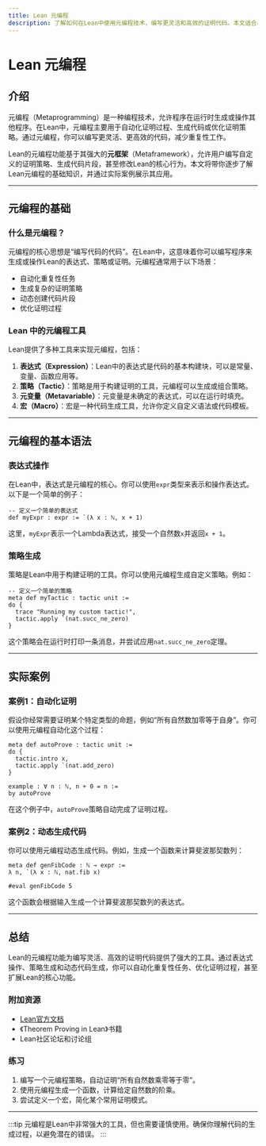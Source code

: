 ```yaml
---
title: Lean 元编程
description: 了解如何在Lean中使用元编程技术，编写更灵活和高效的证明代码。本文适合初学者，逐步讲解元编程的概念、语法和应用场景。
---
```


# Lean 元编程

## 介绍

元编程（Metaprogramming）是一种编程技术，允许程序在运行时生成或操作其他程序。在Lean中，元编程主要用于自动化证明过程、生成代码或优化证明策略。通过元编程，你可以编写更灵活、更高效的代码，减少重复性工作。

Lean的元编程功能基于其强大的**元框架**（Metaframework），允许用户编写自定义的证明策略、生成代码片段，甚至修改Lean的核心行为。本文将带你逐步了解Lean元编程的基础知识，并通过实际案例展示其应用。

---

## 元编程的基础

### 什么是元编程？

元编程的核心思想是“编写代码的代码”。在Lean中，这意味着你可以编写程序来生成或操作Lean的表达式、策略或证明。元编程通常用于以下场景：

- 自动化重复性任务
- 生成复杂的证明策略
- 动态创建代码片段
- 优化证明过程

### Lean 中的元编程工具

Lean提供了多种工具来实现元编程，包括：

1. **表达式（Expression）**：Lean中的表达式是代码的基本构建块，可以是常量、变量、函数应用等。
2. **策略（Tactic）**：策略是用于构建证明的工具，元编程可以生成或组合策略。
3. **元变量（Metavariable）**：元变量是未确定的表达式，可以在运行时填充。
4. **宏（Macro）**：宏是一种代码生成工具，允许你定义自定义语法或代码模板。

---

## 元编程的基本语法

### 表达式操作

在Lean中，表达式是元编程的核心。你可以使用`expr`类型来表示和操作表达式。以下是一个简单的例子：

```lean
-- 定义一个简单的表达式
def myExpr : expr := `(λ x : ℕ, x + 1)
```

这里，`myExpr`表示一个Lambda表达式，接受一个自然数`x`并返回`x + 1`。

### 策略生成

策略是Lean中用于构建证明的工具。你可以使用元编程生成自定义策略。例如：

```lean
-- 定义一个简单的策略
meta def myTactic : tactic unit :=
do {
  trace "Running my custom tactic!",
  tactic.apply `(nat.succ_ne_zero)
}
```

这个策略会在运行时打印一条消息，并尝试应用`nat.succ_ne_zero`定理。

---

## 实际案例

### 案例1：自动化证明

假设你经常需要证明某个特定类型的命题，例如“所有自然数加零等于自身”。你可以使用元编程自动化这个过程：

```lean
meta def autoProve : tactic unit :=
do {
  tactic.intro x,
  tactic.apply `(nat.add_zero)
}

example : ∀ n : ℕ, n + 0 = n :=
by autoProve
```

在这个例子中，`autoProve`策略自动完成了证明过程。

### 案例2：动态生成代码

你可以使用元编程动态生成代码。例如，生成一个函数来计算斐波那契数列：

```lean
meta def genFibCode : ℕ → expr :=
λ n, `(λ x : ℕ, nat.fib x)

#eval genFibCode 5
```

这个函数会根据输入生成一个计算斐波那契数列的表达式。

---

## 总结

Lean的元编程功能为编写灵活、高效的证明代码提供了强大的工具。通过表达式操作、策略生成和动态代码生成，你可以自动化重复性任务、优化证明过程，甚至扩展Lean的核心功能。

### 附加资源

- [Lean官方文档](https://leanprover.github.io/)
- 《Theorem Proving in Lean》书籍
- Lean社区论坛和讨论组

### 练习

1. 编写一个元编程策略，自动证明“所有自然数乘零等于零”。
2. 使用元编程生成一个函数，计算给定自然数的阶乘。
3. 尝试定义一个宏，简化某个常用证明模式。

---

:::tip
元编程是Lean中非常强大的工具，但也需要谨慎使用。确保你理解代码的生成过程，以避免潜在的错误。
:::